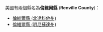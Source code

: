 美國有兩個縣名為'''倫維爾縣''' ('''Renville County''')：
* [[倫維爾縣_(北達科他州)|倫維爾縣 (北達科他州)]]
* [[倫維爾縣_(明尼蘇達州)|倫維爾縣 (明尼蘇達州)]]
{{disambig|L倫維爾縣|Cat=四字县名消歧义}}